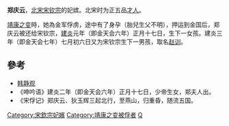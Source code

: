 {{Otheruses|other=名为郑庆云的其他人物|鄭慶雲 (正德進士)}}

'''郑庆云'''，[[北宋|北宋]][[宋钦宗|宋钦宗]]的妃嫔。北宋时为正五品[[才人|才人]]。

[[靖康之变|靖康之变]]時，她為金军俘虏，途中有了身孕（胎兒生父不明），押运到金国后，郑庆云被还给宋钦宗，[[建炎|建炎]]元年（即金天会六年）正月十七日，生下一女孩。建炎三年（即金天会七年）七月初六日又为宋钦宗生下一男孩，取名[[赵训|赵训]]。

==參考==
*[[韩静观|韩静观]]
*《呻吟语》建炎二年（即金天会六年）正月十七日，少帝生女，郑夫人出。
*《宋俘记》郑庆云、狄玉辉三起北行，至燕山，归重昏，随流五国。

[[Category:宋欽宗妃嬪|Category:宋欽宗妃嬪]]
[[Category:靖康之变被俘者|Category:靖康之变被俘者]]
[[Category:郑姓|Q]]